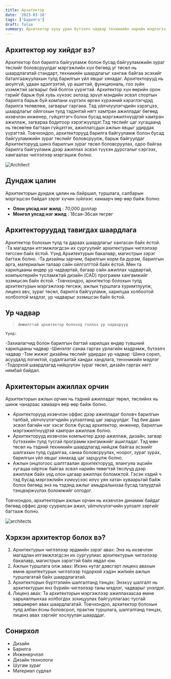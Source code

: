 ```yaml
---
title: Архитектор
date: '2023-03-18'
tags: ['Барилга']
draft: false
summary: Архитектор хүну уран бүтээлч чадвар техникийн нарийн мэдлэгээ ашиглан орон байраас авхуулаад концертын танхим зэрэг бүхий л төрлийн барилгын загварыг гаргана.
---
```


## Архитектор юу хийдэг вэ?

Архитектор бол барилга байгууламж болон бусад байгууламжийн зураг төслийг боловсруулдаг мэргэжлийн хүн бөгөөд уг төсөл нь шаардлагатай стандарт, техникийн шаардлагыг хангаж байгаа эсэхийг баталгаажуулахын тулд барилгын үйл явцыг хянадаг. Архитекторууд нь аюулгүй, удаан эдэлгээтэй, үр ашигтай, функциональ, гоо зүйн үзэмжтэй загварыг бий болгох үүрэгтэй. Архитектор хүн өөрийн орон гэрийг барьж буй хувь хүнээс эхлээд эрүүл мэндийн эсвэл спортын барилга барьж буй компани хүртэлх өргөн хүрээний хэрэглэгчдэд барилга төлөвлөж, загварыг гаргана.
Тэд үйлчлүүлэгчдийн хэрэгцээ, шаардлагыг ойлгохын тулд тэдэнтэй нягт хамтран ажилладаг бөгөөд ихэвчлэн инженер, гүйцэтгэгч болон бусад мэргэжилтнүүдтэй хамтран ажиллаж, загвараа бодитоор хэрэгжүүлдэг.Тэд төслийг цаг хугацаанд нь төсөвтөө багтаан гүйцэтгэх, ажиллагсдын ажлын явцыг удирдах үүрэгтэй. Товчхондоо, архитекторууд барилга байгууламж болон бусад байгууламжийн зураг төслийг боловсруулж, барьж байгуулдаг
Архитекторууд шинэ барилгын зураг төсөл боловсруулах, одоо байгаа барилга байгууламж дээр ажиллах эсвэл түүхэн дурсгалыг сэргээх, хамгаалах чиглэлээр мэргэшиж болно.

![Architect](https://thearchitectsdiary.com/wp-content/uploads/2019/12/architect-construction-plans.jpg)

## Дундаж цалин

Архитекторын дундаж цалин нь байршил, туршлага, салбарын мэргэшсэн байдал зэрэг хүчин зүйлээс хамаарч өөр өөр байж болно.

- **Олон улсад нэг жилд** : 70,000 доллар
- **Монгол улсад нэг жилд** : 18сая-36сая төгрөг

## Архитекторуудад тавигдах шаардлага

Архитектор болохын тулд та дараах шаардлагыг хангасан байх ёстой.
-Та магадлан итгэмжлэгдсэн их сургуулийг архитектурын чиглэлээр төгссөн байх ёстой. Үүнд Архитектурын бакалавр, магистрын зэрэг багтаж болно.
-Та дизайны зарчим, барилгын норм ба дүрэм, барилгын арга, материалын талаар сайн ойлголттой байх ёстой. Мөн та харилцааны өндөр ур чадвартай, багаар сайн ажиллах чадвартай, компьютерийн тусламжтай дизайн (CAD) программ хангамжийг эзэмшсэн байх ёстой.
-Товчхондоо, архитектор болохын тулд архитектурын мэргэжлээр төгсөж, ажлын туршлага хуримтлуулж, лиценз авч, зураг төсөл, барилга байгууламж, харилцаа холбоотой холбоотой мэдлэг, ур чадварыг эзэмшсэн байх ёстой.

## Ур чадвар

>     Амжилттай архитектор болоход голлох ур чадварууд

    Үүнд:

-Захиалагчид болон барилгын багтай харилцах өндөр түвшний харилцааны чадвар
-Шинэлэг санаа гаргах урлагийн мэдрэмж, бүтээлч чадвар
-Том жижиг дизайны төслийг удирдах ур чадвар
-Шинэ сорил, асуудалд логиктой, судалгаатай хандах хандлага, тенхникийн мэдлэг
-Тодорхой шаардлагад нийцүүлэн зураг төсөл, дизайн гаргах нягт нямбай байдал.

## Архитекторын ажиллах орчин

Архитекторын ажлын орчин нь тэдний ажилладаг төрөл, төслийнх нь шинж чанараас хамаарч өөр өөр байж болно.
- Архитекторууд ихэвчлэн оффис дээр ажилладаг боловч барилгын талбай, үйлчлүүлэгчдийн уулзалтанд цаг зарцуулдаг. Тэд бие даан эсвэл багийн нэг хэсэг болж бусад архитектор, инженер, барилгын мэргэжилтнүүдтэй хамтран ажиллаж болно.
- Архитекторууд ихэвчлэн компьютер дээр ажиллаж, дизайн, загвар бүтээхийн тулд тусгай программ хангамжийг ашигладаг. Тэд мөн төсөл нь тэдний техникийн шаардлагад нийцэж байгаа эсэхийг шалгахын тулд судалгаа, санаа боловсруулах, ноорог, зураг зурах, барилгын үйл явцыг хянахад цаг зарцуулж болно.
- Ажлын онцлогоос шалтгаалан архитекторууд, ялангуяа эцсийн хугацаа ойртож байгаа эсвэл нарийн төвөгтэй төслүүд дээр ажиллаж байх үед олон цагаар ажиллах боломжтой. Гэсэн хэдий ч тэд бусад мэргэжлийн хүмүүсээс илүү уян хатан хуваарьтай байж болох бөгөөд энэ нь тэдэнд ажлыг амьдралынхаа бусад талуудтай тэнцвэржүүлэх боломжийг олгодог.

Товчхондоо, архитекторын ажлын орчин нь ихэвчлэн динамик байдаг бөгөөд оффис дээр суурилсан ажил, үйлчлүүлэгчийн уулзалт зэргийг багтааж болно.

![architects](https://www.diamondimmobilien.ch/images/about/di-about-us-06.jpg)

## Хэрхэн архитектор болох вэ?

1. Архитектурын чиглэлээр эрдмийн зэрэг авах: Энэ нь ихэвчлэн магадлан итгэмжлэгдсэн их сургуулиас архитектурын чиглэлээр бакалавр, магистрын зэрэгтэй байх явдал юм.
2. Ажлын туршлага олж авах: Ихэнх нутаг дэвсгэрт лиценз авахын өмнө архитектурын чиглэлээр тодорхой хэдэн жилийн ажлын туршлагатай байх шаардлагатай.
3. Архитекторын бүртгэлийн шалгалтанд тэнцэх: Энэхүү шалгалт нь архитектурын янз бүрийн чиглэлээр таны мэдлэг, чадварыг үнэлдэг.
4. Лиценз авах: Та архитекторын мэргэжлээр ажиллахаасаа өмнө харьяаллынхаа холбогдох зохицуулах байгууллагаас тусгай зөвшөөрөл авах шаардлагатай.
Товчхондоо, архитектор болохын тулд албан ёсны боловсрол, практик туршлага, шалгалтанд тэнцэх, лиценз авах зэргийг хослуулан шаарддаг.

## Сонирхол

- Дизайн
- Барилга
- Инженерчлэл
- Дизайн технологи
- Шугам зураг
- Материал судлал
